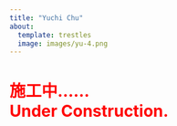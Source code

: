 ```yaml
---
title: "Yuchi Chu" 
about: 
  template: trestles 
  image: images/yu-4.png 
---
```


# [ **施工中……**<br> Under Construction. ]{style="color:red"}
